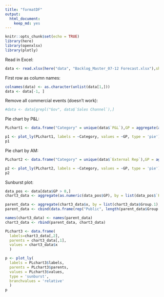 ```yaml
---
title: "formatDF"
output: 
  html_document:
    keep_md: yes
---
```


```r
knitr::opts_chunk$set(echo = TRUE)
library(here)
library(openxlsx)
library(plotly)
```

Read in Excel:
```r
data <- read.xlsx(here("data", "Backlog_Master_07-12 Forecast.xlsx"),sheet = 4, colNames = TRUE)
```

First row as column names:
```r
colnames(data) <- as.character(unlist(data[1,]))
data <- data[-1, ]
```

Remove all commercial events (doesn't work):
```r
#data <- data[grepl("Gov", data$`Sales Channel`),]
```

Pie chart by P&L:
```r
PLchart1 <- data.frame("Category" = unique(data$`P&L`),GP = aggregate(as.numeric(data$GP), by = list(data$`P&L`), FUN = sum)[,2])
```

```r
p1 <- plot_ly(PLchart1, labels = ~Category, values = ~GP, type = 'pie')
p1
```

Pie chart by AM:
```r
PLchart2 <- data.frame("Category" = unique(data$`External Rep`),GP = aggregate(as.numeric(data$GP), by = list(data$`External Rep`), FUN = sum)[,2])
```

```r
p2 <- plot_ly(PLchart2, labels = ~Category, values = ~GP, type = 'pie')
p2
```

Sunburst plot:
```r
data_pos <- data[data$GP > 0,]
chart3_data <- aggregate(as.numeric(data_pos$GP), by = list(data_pos$`P&L`, data_pos$`External Rep`), FUN = sum)

parent_data <- aggregate(chart3_data$x, by = list(chart3_data$Group.1), FUN = sum)
parent_data <- cbind(data.frame(rep("Public", length(parent_data$Group.1))), parent_data)

names(chart3_data) <- names(parent_data)
chart3_data <- rbind(parent_data, chart3_data)
```

```r
PLchart3 <- data.frame(
  labels=chart3_data[,2], 
  parents = chart3_data[,1],
  values = chart3_data$x
  )
```

```r
p <- plot_ly(
  labels = PLchart3$labels,
  parents = PLchart3$parents,
  values = PLchart3$values,
  type = 'sunburst',
  branchvalues = 'relative'
  )
p
```
